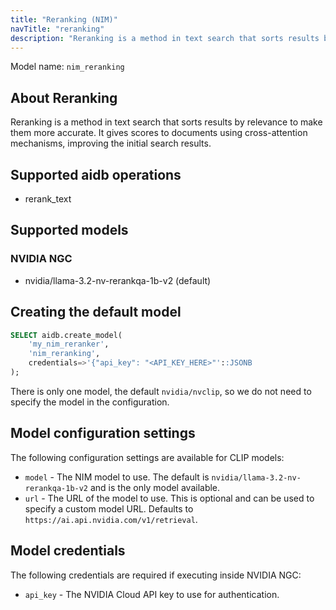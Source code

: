```yaml
---
title: "Reranking (NIM)"
navTitle: "reranking"
description: "Reranking is a method in text search that sorts results by relevance to make them more accurate."
---
```


Model name: `nim_reranking`

## About Reranking

Reranking is a method in text search that sorts results by relevance to make them more accurate. It gives scores to documents using cross-attention mechanisms, improving the initial search results.

## Supported aidb operations

* rerank_text

## Supported models

### NVIDIA NGC

* nvidia/llama-3.2-nv-rerankqa-1b-v2 (default)



## Creating the default model

```sql
SELECT aidb.create_model(
    'my_nim_reranker', 
    'nim_reranking',
    credentials=>'{"api_key": "<API_KEY_HERE>"'::JSONB
);
```

There is only one model, the default `nvidia/nvclip`, so we do not need to specify the model in the configuration. 

## Model configuration settings

The following configuration settings are available for CLIP models:

* `model` - The NIM model to use. The default is `nvidia/llama-3.2-nv-rerankqa-1b-v2` and is the only model available.
* `url` - The URL of the model to use. This is optional and can be used to specify a custom model URL. Defaults to `https://ai.api.nvidia.com/v1/retrieval`.

## Model credentials

The following credentials are required if executing inside NVIDIA NGC:

* `api_key` - The NVIDIA Cloud API key to use for authentication.
